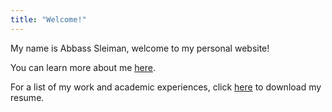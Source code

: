 ```yaml
---
title: "Welcome!"
---
```


My name is Abbass Sleiman, welcome to my personal website! 

You can learn more about me [here](https://abbasssleiman.github.io/Personal_Website/about.html). 

For a list of my work and academic experiences, click [here](https://github.com/AbbassSleiman/Personal_Website/raw/master/Resume.pdf) to download my resume.

